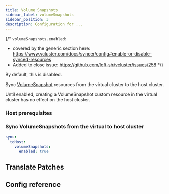 ```yaml
---
title: Volume Snapshots
sidebar_label: volumeSnapshots
sidebar_position: 3
description: Configuration for ...
---
```



{/*
`volumeSnapshots.enabled`:
- covered by the generic section here: https://www.vcluster.com/docs/syncer/config#enable-or-disable-synced-resources
- Added to close issue: https://github.com/loft-sh/vcluster/issues/258
*/}

By default, this is disabled.

Sync [VolumeSnapshot](https://kubernetes.io/docs/concepts/storage/volume-snapshots/) resources from the virtual cluster to the host cluster.

Until enabled, creating a VolumeSnapshot custom resource in the virtual cluster has no effect on the host cluster.

### Host prerequisites

<Prereqs/>

### Sync VolumeSnapshots from the virtual to host cluster

```YAML
sync:
  toHost:
    volumeSnapshots:
      enabled: true
```

## Translate Patches
<TranslatePatches resource="volumeSnapshots" path="metadata.annotations[*]" />

## Config reference

<EnableSwitch/>
